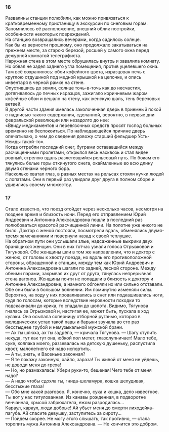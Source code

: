 ### 16 {-}

Развалины станции полюбили, как можно привязаться к кратковременному пристанищу в экскурсии по снеговым горам.<br/> Запомнилось её расположение, внешний облик постройки, особенности некоторых повреждений.<br/> На станцию возвращались вечерами, когда садилось солнце.<br/> Как бы из верности прошлому, оно продолжало закатываться на прежнем месте, за старою березой, росшей у самого окна перед дежурной комнатой телеграфиста.<br/> Наружная стена в этом месте обрушилась внутрь и завалила комнату. Но обвал не задел заднего угла помещения, против уцелевшего окна. Там всё сохранилось: обои кофейного цвета, изразцовая печь с круглою отдушиной под медной крышкой на цепочке, и опись инвентаря в черной рамке на стене.<br/> Опустившись до земли, солнце точь-в-точь как до несчастия, дотягивалось до печных изразцов, зажигало коричневым жаром кофейные обои и вешало на стену, как женскую шаль, тень березовых ветвей.<br/> В другой части здания имелась заколоченная дверь в приемный покой с надписью такого содержания, сделанной, вероятно, в первые дни февральской революции или незадолго до нее:<br/> «Ввиду медикаментов и перевязочных средств просят господ больных временно не беспокоиться. По наблюдающейся причине дверь опечатываю, о чем до сведения довожу старший фельдшер Усть-Немды такой-то».<br/> Когда отгребли последний снег, буграми остававшийся между расчищенными пролетами, открылся весь насквозь и стал виден ровный, стрелою вдаль разлетевшийся рельсовый путь. По бокам его тянулись белые горы откинутого снега, окаймленные во всю длину двумя стенами черного бора.<br/> Насколько хватал глаз, в разных местах на рельсах стояли кучки людей с лопатами. Они в первый раз увидали друг друга в полном сборе и удивились своему множеству.

### 17 {-}

Стало известно, что поезд отойдет через несколько часов, несмотря на позднее время и близость ночи. Перед его отправлением Юрий Андреевич и Антонина Александровна пошли в последний раз полюбоваться красотой расчищенной линии. На полотне уже никого не было. Доктор с женой постояли, посмотрели вдаль, обменялись двумя-тремя замечаниями и повернули назад к своей теплушке.<br/> На обратном пути они услышали злые, надсаженные выкрики двух бранящихся женщин. Они в них тотчас узнали голоса Огрызковой и Тягуновой. Обе женщины шли в том же направлении, что и доктор с женою, от головы к хвосту поезда, но вдоль его противоположной стороны, обращенной к станции, между тем как Юрий Андреевич и Антонина Александровна шагали по задней, лесной стороне. Между обеими парами, закрывая их друг от друга, тянулась непрерывная стена вагонов. Женщины почти не попадали в близость к доктору и Антонине Александровне, а намного обгоняли их или сильно отставали.<br/> Обе они были в большом волнении. Им поминутно изменяли силы. Вероятно, на ходу у них проваливались в снег или подкашивались ноги, судя по голосам, которые вследствие неровности походки то подскакивали до крика, то спадали до шопота. Видимо, Тягунова гналась за Огрызковой и, настигая ее, может быть, пускала в ход кулаки. Она осыпала соперницу отборной руганью, которая в мелодических устах такой павы и барыни звучала во сто раз бесстыднее грубой и немузыкальной мужской брани.<br/> — Ах ты шлюха, ах ты задрёпа, — кричала Тягунова. — Шагу ступить некуда, тут как тут она, юбкой пол метет, глазолупничает! Мало тебе, суке, колпака моего, раззевалась на детскую душеньку, распустила хвост, малолетнего ей надо испортить.<br/> — А ты, знать, и Васеньке законная?<br/> — Я те покажу законную, хайло, зараза! Ты живой от меня не уйдешь, не доводи меня до греха!<br/> — Но, но размахалась! Убери руки-то, бешеная! Чего тебе от меня надо?<br/> — А надо чтобы сдохла ты, гнида-шеламура, кошка шелудивая, бесстыжие глаза!<br/> — Обо мне какой разговор. Я, конечно, сука и кошка, дело известное. Ты вот у нас титулованная. Из канавы рожденная, в подворотне венчанная, крысой забрюхатела, ежом разродилась…<br/> Караул, караул, люди добрые! Ай убьет меня до смерти лиходейка-пагуба. Ай спасите девушку, заступитесь за сироту…<br/> — Пойдем скорее. Не могу этого слышать, так противно, — стала торопить мужа Антонина Александровна. — Не кончится это добром.

